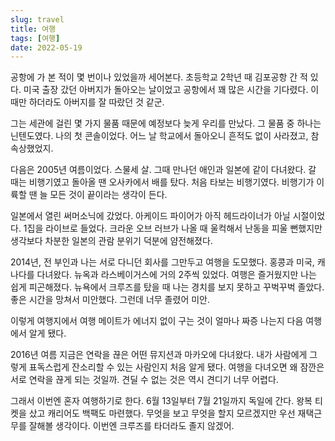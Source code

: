 ```yaml
---
slug: travel
title: 여행
tags: [여행]
date: 2022-05-19
---
```


공항에 가 본 적이 몇 번이나 있었을까 세어본다. 초등학교 2학년 때 김포공항 간 적 있다. 미국 출장 갔던 아버지가 돌아오는 날이었고 공항에서 꽤 많은 시간을 기다렸다. 이때만 하더라도 아버지를 잘 따랐던 것 같군.

그는 세관에 걸린 몇 가지 물품 때문에 예정보다 늦게 우리를 만났다. 그 물품 중 하나는 닌텐도였다. 나의 첫 콘솔이었다. 어느 날 학교에서 돌아오니 흔적도 없이 사라졌고, 참 속상했었지.

다음은 2005년 여름이었다. 스물세 살. 그때 만나던 애인과 일본에 같이 다녀왔다. 갈 때는 비행기였고 돌아올 땐 오사카에서 배를 탔다. 처음 타보는 비행기였다. 비행기가 이륙할 땐 늘 모든 것이 끝이라는 생각이 든다.

일본에서 열린 써머소닉에 갔었다. 아케이드 파이어가 아직 헤드라이너가 아닐 시절이었다. 1집을 라이브로 들었다. 크라운 오브 러브가 나올 때 울컥해서 난동을 피울 뻔했지만 생각보다 차분한 일본의 관람 분위기 덕분에 얌전해졌다.

2014년, 전 부인과 나는 서로 다니던 회사를 그만두고 여행을 도모했다. 홍콩과 미국, 캐나다를 다녀왔다. 뉴옥과 라스베이거스에 거의 2주씩 있었다. 여행은 즐거웠지만 나는 쉽게 피곤해졌다. 뉴욕에서 크루즈를 탔을 때 나는 경치를 보지 못하고 꾸벅꾸벅 졸았다. 좋은 시간을 망쳐서 미안했다. 그런데 너무 졸렸어 미안.

이렇게 여행지에서 여행 메이트가 에너지 없이 구는 것이 얼마나 짜증 나는지 다음 여행에서 알게 됐다.

2016년 여름 지금은 연락을 끊은 어떤 뮤지션과 마카오에 다녀왔다. 내가 사람에게 그렇게 표독스럽게 잔소리할 수 있는 사람인지 처음 알게 됐다. 여행을 다녀오면 왜 잠깐은 서로 연락을 끊게 되는 것일까. 견딜 수 없는 것은 역시 견디기 너무 어렵다.

그래서 이번엔 혼자 여행하기로 한다. 6월 13일부터 7월 21일까지 독일에 간다. 왕복 티켓을 샀고 캐리어도 백팩도 마련했다. 무엇을 보고 무엇을 할지 모르겠지만 우선 재택근무를 잘해볼 생각이다.
이번엔 크루즈를 타더라도 졸지 않겠어.
